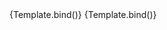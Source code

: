 
<Meta title="Components/Button/Link" args={defaultArgs} argTypes={argTypes} />

<Canvas>
	<Story
		name="Href"
		args={{
			icon: 'arrow-right',
			iconPosition: 'right',
			label: 'Link button',
			href: 'https://volverjs.github.io/style',
			target: '_blank',
		}}
		argTypes={{
			href: {
				...argTypes.href,
				control: {
					disable: true,
				},
			},
			target: {
				...argTypes.target,
				control: {
					disable: true,
				},
			},
		}}
		play={defaultTest}
	>
		{Template.bind()}
	</Story>
</Canvas>

<Canvas>
	<Story
		name="Href Disabled"
		args={{
			icon: 'arrow-right',
			iconPosition: 'right',
			label: 'Link button',
			href: 'https://volverjs.github.io/style',
			target: '_blank',
			disabled: true,
		}}
		argTypes={{
			href: {
				...argTypes.href,
				control: {
					disable: true,
				},
			},
			target: {
				...argTypes.target,
				control: {
					disable: true,
				},
			},
			disabled: {
				control: {
					disable: true,
				},
			},
		}}
		play={defaultTest}
	>
		{Template.bind()}
	</Story>
</Canvas>
